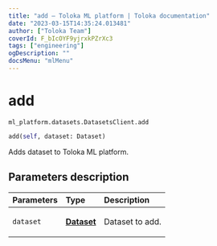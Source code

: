 ```yaml
---
title: "add — Toloka ML platform | Toloka documentation"
date: "2023-03-15T14:35:24.013481"
author: ["Toloka Team"]
coverId: F_bIcOYF9yjrxkPZrXc3
tags: ["engineering"]
ogDescription: ""
docsMenu: "mlMenu"
---
```


# add

`ml_platform.datasets.DatasetsClient.add`

```python
add(self, dataset: Dataset)
```

Adds dataset to Toloka ML platform.

## Parameters description

| Parameters | Type | Description |
| :----------| :----| :-----------|
`dataset`|**[Dataset](/docs/toloka-ml/reference/ml_platform.datasets.Dataset)**|<p>Dataset to add.</p>